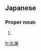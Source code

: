 ==Japanese==
{{wikipedia|lang=ja}}
{{ja-kanjitab|く|ほ|k2=ぼ|yomi=o|r=y}}

===Proper noun===
{{ja-pos|くぼ|proper}}

# {{surname|lang=ja|sort=くぼ}}

[[fr:久保]]